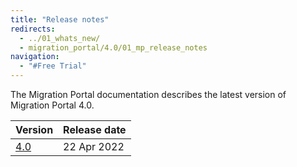 ```yaml
---
title: "Release notes"
redirects:
  - ../01_whats_new/
  - migration_portal/4.0/01_mp_release_notes
navigation: 
  - "#Free Trial"
---
```


The Migration Portal documentation describes the latest version of Migration Portal 4.0. 

| Version | Release date | 
| ------- | ------------ | 
| [4.0](4_0) | 22 Apr 2022  |